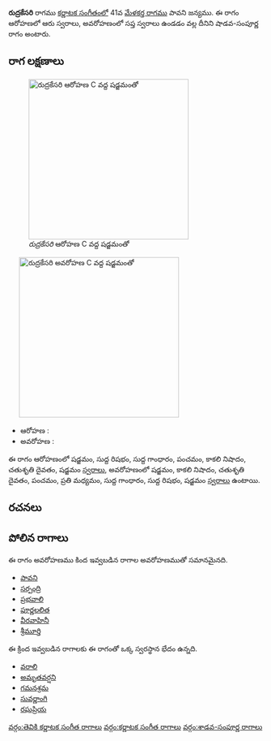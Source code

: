 {{Infobox ragam
	| name          	= రుద్రకేసరి
	| synonym	    	= 
	| mela          	= 
	| chakra        	= 
	| janaka        	= 
	| type          	= శాడవ-సంపూర్ణ
	| arohanam      	= {{svaraC|S|R1|G1|P|N3|D2|S'}} 
	| avarohanam    	= {{svaraC|S'|N3|D2|P|M2|G1|R1|S}}
	| jeeva         	=
	| chhaya        	=
	| nyasa         	=
	| vishesha      	= 
	| equivalent  		= 
}}
{{కర్ణాటక సంగీత రాగాలు}}
'''రుద్రకేసరి''' రాగము [[కర్ణాటక సంగీతం]]లో 41వ [[మేళకర్త రాగము]] పావని జన్యము.  ఈ రాగం ఆరోహణలో ఆరు స్వరాలు, అవరోహణంలో సప్త స్వరాలు ఉండడం వల్ల దీనిని షాడవ-సంపూర్ణ రాగం అంటారు.


==రాగ లక్షణాలు==
[[Image:rudrakesari_ar_kb2wiki.png|thumb|right|316px|''రుద్రకేసరి'' ఆరోహణ C వద్ద షడ్జమంతో]]
	[[Image:rudrakesari_av_kb2wiki.png|thumb|right|316px|''రుద్రకేసరి'' అవరోహణ C వద్ద షడ్జమంతో]]

* ఆరోహణ : {{svaraC|S|R1|G1|P|N3|D2|S'}} 
* అవరోహణ : {{svaraC|S'|N3|D2|P|M2|G1|R1|S}}

ఈ రాగం ఆరోహణంలో షడ్జమం, సుద్ద  రిషభం, సుద్ద  గాంధారం, పంచమం, కాకలి  నిషాదం, చతుశృతి దైవతం, షడ్జమం [[స్వరాలు]], అవరోహణంలో షడ్జమం, కాకలి  నిషాదం, చతుశృతి దైవతం, పంచమం, ప్రతి మధ్యమం, సుద్ద  గాంధారం, సుద్ద  రిషభం, షడ్జమం [[స్వరాలు]] ఉంటాయి.

==రచనలు==



==పోలిన రాగాలు==
ఈ రాగం అవరోహణము కింద ఇవ్వబడిన రాగాల అవరోహణముతో సమానమైనది.
* [[పావని]]
* [[సర్పంద్రి]]
* [[ప్రభవాలి]]
* [[పూర్ణలలిత]]
* [[వీరవాహినీ]]
* [[శ్రీమూర్తి]]

ఈ క్రింద ఇవ్వబడిన రాగాలకు ఈ రాగంతో ఒక్క స్వరస్థాన భేదం ఉన్నది.
* [[వరాలి]]
* [[అమృతవర్షని]]
* [[గమనశ్రమ]]
* [[సువర్ణాంగి]]
* [[రఘప్రియ]]



[[వర్గం:తెవికి కర్ణాటక సంగీత రాగాలు]]
[[వర్గం:కర్ణాటక సంగీత రాగాలు]]
[[వర్గం:శాడవ-సంపూర్ణ రాగాలు]]
